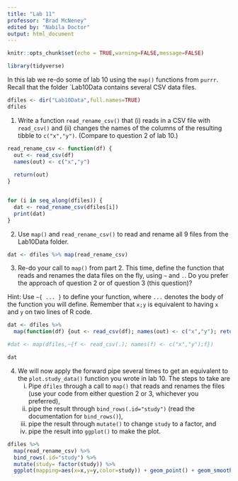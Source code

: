 ---
title: "Lab 11"
professor: "Brad McNeney"
edited by: "Nabila Doctor"
output: html_document
---

```{r setup, include=FALSE}
knitr::opts_chunk$set(echo = TRUE,warning=FALSE,message=FALSE)
```

```{r, message=FALSE, warning=FALSE}
library(tidyverse)
```

In this lab we re-do some of lab 10
using the `map()` functions from `purrr`.
Recall that the folder `Lab10Data contains several CSV data files.

```{r}
dfiles <- dir("Lab10Data",full.names=TRUE)
dfiles
```

1. Write a function `read_rename_csv()` 
that (i) reads in a CSV file with `read_csv()`
and (ii) changes the names of the columns
of the resulting tibble to `c("x","y")`.
(Compare to question 2 of lab 10.)

```{r}
read_rename_csv <- function(df) {
  out <- read_csv(df)
  names(out) <- c("x","y")
  
  return(out)
}


for (i in seq_along(dfiles)) {
  dat <- read_rename_csv(dfiles[i])
  print(dat)
}
```


2. Use `map()` and `read_rename_csv()`
to read and rename all 9 
files from the Lab10Data folder.

```{r}
dat <- dfiles %>% map(read_rename_csv)
```


3. Re-do your call to `map()` from part 2.
This time, define the function that reads 
and renames the data files on the fly, 
using  `~` and `.`. 
Do you prefer the approach of question 2 or
of question 3 (this question)?

Hint: Use 
`~{ ... }` to define your function, where
`...` denotes the body of the function you will
define. Remember that `x;y` is equivalent 
to having `x` and `y` on two lines of R code.

```{r}
dat <- dfiles %>% 
  map(function(df) {out <- read_csv(df); names(out) <- c("x","y"); return(out)})

#dat <- map(dfiles,~{f <- read_csv(.); names(f) <- c("x","y");f})

dat
```


4. We will now apply the forward pipe several times
to get an equivalent to the `plot.study_data()` function 
you wrote in lab 10. The steps to take are
    i. Pipe `dfiles` through a call to  `map()` that 
    reads and renames the files (use your code from either
    question 2 or 3, whichever you preferred),
    ii. pipe the result through `bind_rows(.id="study")`
    (read the documentation for `bind_rows()`),
    iii. pipe the result through `mutate()` to 
    change `study` to a factor, and 
    iv. pipe the result into `ggplot()` to make the plot.

```{r}
dfiles %>%
  map(read_rename_csv) %>%
  bind_rows(.id="study") %>%
  mutate(study= factor(study)) %>%
  ggplot(mapping=aes(x=x,y=y,color=study)) + geom_point() + geom_smooth()
```
